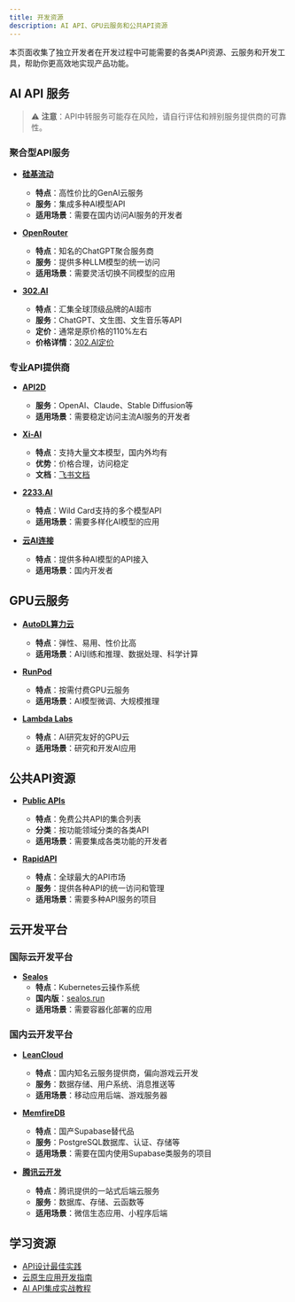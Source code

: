 ```yaml
---
title: 开发资源
description: AI API、GPU云服务和公共API资源
---
```



本页面收集了独立开发者在开发过程中可能需要的各类API资源、云服务和开发工具，帮助你更高效地实现产品功能。

## AI API 服务

> ⚠️ **注意**：API中转服务可能存在风险，请自行评估和辨别服务提供商的可靠性。

### 聚合型API服务

- [**硅基流动**](https://siliconflow.cn/zh-cn/siliconcloud)
  - **特点**：高性价比的GenAI云服务
  - **服务**：集成多种AI模型API
  - **适用场景**：需要在国内访问AI服务的开发者

- [**OpenRouter**](https://openrouter.ai/)
  - **特点**：知名的ChatGPT聚合服务商
  - **服务**：提供多种LLM模型的统一访问
  - **适用场景**：需要灵活切换不同模型的应用

- [**302.AI**](https://gpt302.saaslink.net/AhFa2Z)
  - **特点**：汇集全球顶级品牌的AI超市
  - **服务**：ChatGPT、文生图、文生音乐等API
  - **定价**：通常是原价格的110%左右
  - **价格详情**：[302.AI定价](https://302.ai/pricing/)

### 专业API提供商

- [**API2D**](https://api2d.com/wiki/aiapi)
  - **服务**：OpenAI、Claude、Stable Diffusion等
  - **适用场景**：需要稳定访问主流AI服务的开发者

- [**Xi-AI**](https://api.xi-ai.cn/)
  - **特点**：支持大量文本模型，国内外均有
  - **优势**：价格合理，访问稳定
  - **文档**：[飞书文档](https://open-dev.feishu.cn/docx/P9N6dRXZYoQ3S4x2KzCcA9menhB)

- [**2233.AI**](https://2233.ai/)
  - **特点**：Wild Card支持的多个模型API
  - **适用场景**：需要多样化AI模型的应用

- [**云AI连接**](https://new.yunai.link/)
  - **特点**：提供多种AI模型的API接入
  - **适用场景**：国内开发者

## GPU云服务

- [**AutoDL算力云**](https://www.autodl.com/)
  - **特点**：弹性、易用、性价比高
  - **适用场景**：AI训练和推理、数据处理、科学计算

- [**RunPod**](https://www.runpod.io/)
  - **特点**：按需付费GPU云服务
  - **适用场景**：AI模型微调、大规模推理

- [**Lambda Labs**](https://lambdalabs.com/)
  - **特点**：AI研究友好的GPU云
  - **适用场景**：研究和开发AI应用

## 公共API资源

- [**Public APIs**](https://github.com/public-apis/public-apis)
  - **特点**：免费公共API的集合列表
  - **分类**：按功能领域分类的各类API
  - **适用场景**：需要集成各类功能的开发者

- [**RapidAPI**](https://rapidapi.com/)
  - **特点**：全球最大的API市场
  - **服务**：提供各种API的统一访问和管理
  - **适用场景**：需要多种API服务的项目

## 云开发平台

### 国际云开发平台

- [**Sealos**](https://sealos.io/)
  - **特点**：Kubernetes云操作系统
  - **国内版**：[sealos.run](https://sealos.run/)
  - **适用场景**：需要容器化部署的应用

### 国内云开发平台

- [**LeanCloud**](https://leancloud.cn)
  - **特点**：国内知名云服务提供商，偏向游戏云开发
  - **服务**：数据存储、用户系统、消息推送等
  - **适用场景**：移动应用后端、游戏服务器

- [**MemfireDB**](https://www.memfiredb.com/)
  - **特点**：国产Supabase替代品
  - **服务**：PostgreSQL数据库、认证、存储等
  - **适用场景**：需要在国内使用Supabase类服务的项目

- [**腾讯云开发**](https://cloudbase.net)
  - **特点**：腾讯提供的一站式后端云服务
  - **服务**：数据库、存储、云函数等
  - **适用场景**：微信生态应用、小程序后端

## 学习资源

- [API设计最佳实践](https://docs.microsoft.com/en-us/azure/architecture/best-practices/api-design)
- [云原生应用开发指南](https://12factor.net/zh_cn/)
- [AI API集成实战教程](https://platform.openai.com/docs/tutorials) 
